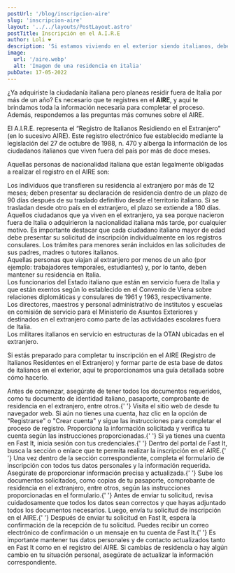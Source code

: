```yaml
---
postUrl: '/blog/inscripcion-aire'
slug: 'inscripcion-aire'
layout: '../../layouts/PostLayout.astro'
postTitle: Inscripción en el A.I.R.E
author: Loli ❤️
description: 'Si estamos viviendo en el exterior siendo italianos, debemos inscribirnos al A.I.R.E'
image:
  url: '/aire.webp'
  alt: 'Imagen de una residencia en italia'
pubDate: 17-05-2022
---
```



<BlogTitle text="A.I.R.E." />

¿Ya adquiriste la ciudadanía italiana pero planeas residir fuera de Italia por más de un año? Es necesario que te registres en el **AIRE**, y aquí te brindamos toda la información necesaria para completar el proceso. Además, respondemos a las preguntas más comunes sobre el AIRE.

<BlogTitle text="¿Qué significa AIRE?" />

El A.I.R.E. representa el “Registro de Italianos Residiendo en el Extranjero” (en lo sucesivo AIRE). Este registro electrónico fue establecido mediante la legislación del 27 de octubre de 1988, n. 470 y alberga la información de los ciudadanos italianos que viven fuera del país por más de doce meses.

<BlogTitle text="¿Quién se debe  registrar en el AIRE?" />

Aquellas personas de nacionalidad italiana que están legalmente obligadas a realizar el registro en el AIRE son:

<div class="flex">
	<Dot />
	Los individuos que transfieren su residencia al extranjero por más de 12 meses; deben presentar su
	declaración de residencia dentro de un plazo de 90 días después de su traslado definitivo desde el
	territorio italiano. Si se trasladan desde otro país en el extranjero, el plazo se extiende a 180 días.
</div>
<div class="flex">
	<Dot />
	Aquellos ciudadanos que ya viven en el extranjero, ya sea porque nacieron fuera de Italia o adquirieron
	la nacionalidad italiana más tarde, por cualquier motivo. Es importante destacar que cada ciudadano
	italiano mayor de edad debe presentar su solicitud de inscripción individualmente en los registros
	consulares. Los trámites para menores serán incluidos en las solicitudes de sus padres, madres o tutores
	italianos.
</div>

<BlogTitle text="¿Quiénes no están obligados a registrarse en el AIRE?" />

<div class="flex">
	<Dot />
	Aquellas personas que viajan al extranjero por menos de un año (por ejemplo: trabajadores temporales,
	estudiantes) y, por lo tanto, deben mantener su residencia en Italia.
</div>
<div class="flex">
	<Dot />
	Los funcionarios del Estado italiano que están en servicio fuera de Italia y que están exentos según
	lo establecido en el Convenio de Viena sobre relaciones diplomáticas y consulares de 1961 y 1963, respectivamente.
</div>
<div class="flex">
	<Dot />
	Los directores, maestros y personal administrativo de institutos y escuelas en comisión de servicio
	para el Ministerio de Asuntos Exteriores y destinados en el extranjero como parte de las actividades
	escolares fuera de Italia.
</div>
<div class="flex">
	<Dot />
	Los militares italianos en servicio en estructuras de la OTAN ubicadas en el extranjero.
</div>

<BlogTitle text="¿Cuál es el procedimiento para registrarme en el AIRE?" />

Si estás preparado para completar tu inscripción en el AIRE (Registro de Italianos Residentes en el Extranjero) y formar parte de esta base de datos de italianos en el exterior, aquí te proporcionamos una guía detallada sobre cómo hacerlo.

<SubTitle text="1. Reúne la documentación necesaria:" />
Antes de comenzar, asegúrate de tener todos los documentos requeridos, como tu documento de identidad
italiano, pasaporte, comprobante de residencia en el extranjero, entre otros.{' '}

<SubTitle text="2. Accede al portal Fast It:" />
Visita el sitio web de <LinkBlog
	text="Fast It"
	href="https://serviziconsolari.esteri.it/ScoFE/index.sco"
/> desde tu navegador web.

<SubTitle text="3. Crea una cuenta en Fast It:" />
Si aún no tienes una cuenta, haz clic en la opción de "Registrarse" o "Crear cuenta" y sigue las instrucciones
para completar el proceso de registro. Proporciona la información solicitada y verifica tu cuenta según
las instrucciones proporcionadas.{' '}

<SubTitle text="4. Inicia sesión en Fast It: " />
Si ya tienes una cuenta en Fast It, inicia sesión con tus credenciales.{' '}

<SubTitle text="5. Localiza la sección de inscripción en el AIRE:" />
Dentro del portal de Fast It, busca la sección o enlace que te permita realizar la inscripción en el
AIRE.{' '}

<SubTitle text="6. Completa el formulario de inscripción en el AIRE:" />
Una vez dentro de la sección correspondiente, completa el formulario de inscripción con todos tus datos
personales y la información requerida. Asegúrate de proporcionar información precisa y actualizada.{' '}

<SubTitle text="7. Adjunta la documentación requerida:" />
Sube los documentos solicitados, como copias de tu pasaporte, comprobante de residencia en el extranjero,
entre otros, según las instrucciones proporcionadas en el formulario.{' '}

<SubTitle text="8. Revisa la información y envía la solicitud:" />
Antes de enviar tu solicitud, revisa cuidadosamente que todos los datos sean correctos y que hayas adjuntado
todos los documentos necesarios. Luego, envía tu solicitud de inscripción en el AIRE.{' '}

<SubTitle text="9. Confirma la inscripción en Fast It:" />
Después de enviar tu solicitud en Fast It, espera la confirmación de la recepción de tu solicitud. Puedes
recibir un correo electrónico de confirmación o un mensaje en tu cuenta de Fast It.{' '}

<SubTitle text="10. Mantén tus datos actualizados:" />
Es importante mantener tus datos personales y de contacto actualizados tanto en Fast It como en el registro
del AIRE. Si cambias de residencia o hay algún cambio en tu situación personal, asegúrate de actualizar
la información correspondiente.

<Important
	text="Siguiendo estos pasos, podrás completar el proceso de inscripción en el AIRE, incluyendo la inscripción en Fast It, y mantener tu registro actualizado como ciudadano italiano residente en el extranjero y evitar posibles multas por no hacerlo."
	bg="bg-green-50"
/>

